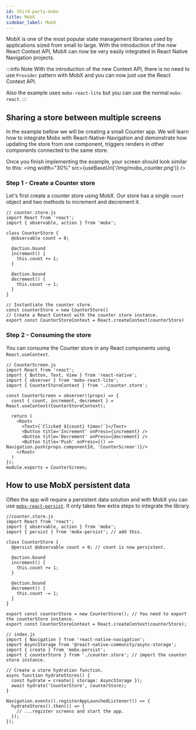```yaml
---
id: third-party-mobx
title: MobX
sidebar_label: MobX
---
```


MobX is one of the most popular state management libraries used by applications sized from small to large. 
With the introduction of the new React Context API, MobX can now be very easily integrated in React Native Navigation
projects.

:::info Note
With the introduction of the new Context API, there is no need to use `Provider` pattern with MobX and you
can now just use the React Context API.

Also the example uses `mobx-react-lite` but you can use the normal `mobx-react`.
:::

## Sharing a store between multiple screens

In the example bellow we will be creating a small Counter app. We will learn how to integrate Mobx with React-Native-Navigation and demonstrate how updating the store from one component, triggers renders in other components connected to the same store.

Once you finish implementing the example, your screen should look similar to this:
<img width="30%" src={useBaseUrl('/img/mobx_counter.png')} />

### Step 1 - Create a Counter store
Let's first create a counter store using MobX. Our store has a single `count` object and two methods to increment and decrement it.

```tsx
// counter.store.js
import React from 'react';
import { observable, action } from 'mobx';

class CounterStore {
  @observable count = 0;

  @action.bound
  increment() {
    this.count += 1;
  }

  @action.bound
  decrement() {
    this.count -= 1;
  }
}

// Instantiate the counter store.
const counterStore = new CounterStore()
// Create a React Context with the counter store instance.
export const CounterStoreContext = React.createContext(counterStore)
```

### Step 2 - Consuming the store
You can consume the Counter store in any React components using `React.useContext`.

```tsx
// CounterScreen.js
import React from 'react';
import { Button, Text, View } from 'react-native';
import { observer } from 'mobx-react-lite';
import { CounterStoreContext } from './counter.store';

const CounterScreen = observer((props) => {
  const { count, increment, decrement } = React.useContext(CounterStoreContext);

  return (
    <Root>
      <Text>{`Clicked ${count} times!`}</Text>
      <Button title='Increment' onPress={increment} />
      <Button title='Decrement' onPress={decrement} />
      <Button title='Push' onPress={() => Navigation.push(props.componentId, 'CounterScreen')}/>
    </Root>
  )
});
module.exports = CounterScreen;
```

## How to use MobX persistent data
Often the app will require a persistent data solution and with MobX you can use [`mobx-react-persist`](https://github.com/pinqy520/mobx-persist).
It only takes few extra steps to integrate the library.

```tsx
//counter.store.js
import React from 'react';
import { observable, action } from 'mobx';
import { persist } from 'mobx-persist'; // add this.

class CounterStore {
  @persist @observable count = 0; // count is now persistent.

  @action.bound
  increment() {
    this.count += 1;
  }

  @action.bound
  decrement() {
    this.count -= 1;
  }
}

export const counterStore = new CounterStore(); // You need to export the counterStore instance.
export const CounterStoreContext = React.createContext(counterStore);

// index.js
import { Navigation } from 'react-native-navigation';
import AsyncStorage from '@react-native-community/async-storage';
import { create } from 'mobx-persist';
import { counterStore } from './counter.store'; // import the counter store instance.

// Create a store hydration function.
async function hydrateStores() {
  const hydrate = create({ storage: AsyncStorage });
  await hydrate('CounterStore', counterStore);
}

Navigation.events().registerAppLaunchedListener(() => {
  hydrateStores().then(() => {
    // ...register screens and start the app.
  });
});
```